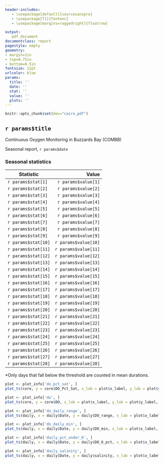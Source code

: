 ```yaml
---
header-includes:
   - \usepackage[default]{sourcesanspro}
   - \usepackage[T1]{fontenc}
   - \usepackage[margins=raggedright]{floatrow} 

output: 
   pdf_document
documentclass: report
pagestyle: empty
geometry: 
- margin=1in
- top=0.75in
- bottom=0.5in
fontsize: 12pt 
urlcolor: blue
params:
  title: ''
  date: ''
  stat: ''
  value: ''
  plots: ''
---
```


```r
knitr::opts_chunk$set(dev="cairo_pdf")
```

## `r params$title`

Continuous Oxygen Monitoring in Buzzards Bay (COMBB)

Seasonal report, `r params$date`


### Seasonal statistics

**Statistic** | **Value** |
---|---:
`r params$stat[1]` | `r params$value[1]`
`r params$stat[2]` | `r params$value[2]`
`r params$stat[3]` | `r params$value[3]`
`r params$stat[4]` | `r params$value[4]`
`r params$stat[5]` | `r params$value[5]`
`r params$stat[6]` | `r params$value[6]`
`r params$stat[7]` | `r params$value[7]`
`r params$stat[8]` | `r params$value[8]`
`r params$stat[9]` | `r params$value[9]`
`r params$stat[10]` | `r params$value[10]`
`r params$stat[11]` | `r params$value[11]`
`r params$stat[12]` | `r params$value[12]`
`r params$stat[13]` | `r params$value[13]`
`r params$stat[14]` | `r params$value[14]`
`r params$stat[15]` | `r params$value[15]`
`r params$stat[16]` | `r params$value[16]`
`r params$stat[17]` | `r params$value[17]`
`r params$stat[18]` | `r params$value[18]`
`r params$stat[19]` | `r params$value[19]`
`r params$stat[20]` | `r params$value[20]`
`r params$stat[21]` | `r params$value[21]`
`r params$stat[22]` | `r params$value[22]`
`r params$stat[23]` | `r params$value[23]`
`r params$stat[24]` | `r params$value[24]`
`r params$stat[25]` | `r params$value[25]`
`r params$stat[26]` | `r params$value[26]`
`r params$stat[27]` | `r params$value[27]`
`r params$stat[28]` | `r params$value[28]`

*Only days that fall below the threshold are counted in mean durations.


```r
plot <- plot_info['do_pct_sat', ]
plot_ts(core, y = core$DO_Pct_Sat, x_lab = plot$x_label, y_lab = plot$y_label)
```

```r
plot <- plot_info['do', ]
plot_ts(core, y = core$DO, x_lab = plot$x_label, y_lab = plot$y_label, hline = 6)
```

```r
plot <- plot_info['do_daily_range', ]
plot_ts(daily, x = daily$Date, y = daily$DO_range, x_lab = plot$x_label, y_lab = plot$y_label, point_size = 1)
```

```r
plot <- plot_info['do_daily_min', ]
plot_ts(daily, x = daily$Date, y = daily$DO_min, x_lab = plot$x_label, y_lab = plot$y_label, point_size = 1)
```

<!-- pair_mean_do_temp - I'm leaving this for later -->

```r
plot <- plot_info['daily_pct_under_6', ]
plot_ts(daily, x = daily$Date, y = daily$DO_6_pct, x_lab = plot$x_label, y_lab = plot$y_label, point_size = 1)
```

<!-- a few more skipped -->

```r
plot <- plot_info['daily_salinity', ]
plot_ts(daily, x = daily$Date, y = daily$salinity, x_lab = plot$x_label, y_lab = plot$y_label, point_size = 1)
```


